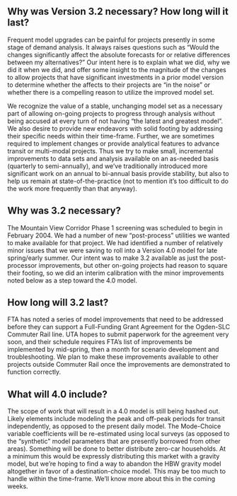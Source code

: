 ## Why was Version 3.2 necessary? How long will it last?
Frequent model upgrades can be painful for projects presently in some stage of demand analysis.  It always raises questions such as “Would the changes significantly affect the absolute forecasts for or relative differences between my alternatives?”  Our intent here is to explain what we did, why we did it when we did, and offer some insight to the magnitude of the changes to allow projects that have significant investments in a prior model version to determine whether the affects to their projects are “in the noise” or whether there is a compelling reason to utilize the improved model set.

We recognize the value of a stable, unchanging model set as a necessary part of allowing on-going projects to progress through analysis without being accused at every turn of not having “the latest and greatest model”.  We also desire to provide new endeavors with solid footing by addressing their specific needs within their time-frame.  Further, we are sometimes required to implement changes or provide analytical features to advance transit or multi-modal projects.  Thus we try to make small, incremental improvements to data sets and analysis available on an as-needed basis (quarterly to semi-annually), and we’ve traditionally introduced more significant work on an annual to bi-annual basis provide stability, but also to help us remain at state-of-the-practice (not to mention it’s too difficult to do the work more frequently than that anyway). 

## Why was 3.2 necessary?
The Mountain View Corridor Phase 1 screening was scheduled to begin in February 2004.  We had a number of new “post-process” utilities we wanted to make available for that project.  We had identified a number of relatively minor issues that we were saving to roll into a Version 4.0 model for late spring/early summer.  Our intent was to make 3.2 available as just the post-processor improvements, but other on-going projects had reason to square their footing, so we did an interim calibration with the minor improvements noted below as a step toward the 4.0 model.

## How long will 3.2 last?
FTA has noted a series of model improvements that need to be addressed before they can support a Full-Funding Grant Agreement for the Ogden-SLC Commuter Rail line.  UTA hopes to submit paperwork for the agreement very soon, and their schedule requires FTA’s list of improvements be implemented by mid-spring, then a month for scenario development and troubleshooting.   We plan to make these improvements available to other projects outside Commuter Rail once the improvements are demonstrated to function correctly.

## What will 4.0 include?
The scope of work that will result in a 4.0 model is still being hashed out.  Likely elements include modeling the peak and off-peak periods for transit independently, as opposed to the present daily model.  The Mode-Choice variable coefficients will be re-estimated using local surveys (as opposed to the “synthetic” model parameters that are presently borrowed from other areas).  Something will be done to better distribute zero-car households.  At a minimum this would be expressly distributing this market with a gravity model, but we’re hoping to find a way to abandon the HBW gravity model altogether in favor of a destination-choice model.  This may be too much to handle within the time-frame.  We’ll know more about this in the coming weeks.



